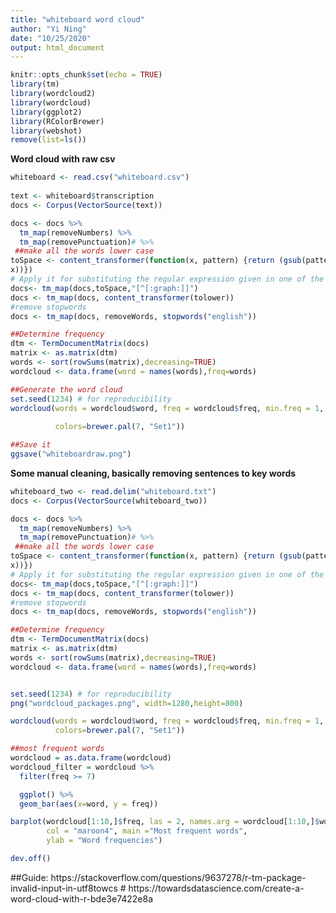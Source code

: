 ```yaml
---
title: "whiteboard word cloud"
author: "Yi Ning"
date: "10/25/2020"
output: html_document
---
```


```r
knitr::opts_chunk$set(echo = TRUE)
library(tm)
library(wordcloud2)
library(wordcloud)
library(ggplot2)
library(RColorBrewer)
library(webshot)
remove(list=ls())
```
**Word cloud with raw csv**
```r
whiteboard <- read.csv("whiteboard.csv")
 
text <- whiteboard$transcription
docs <- Corpus(VectorSource(text))

docs <- docs %>%
  tm_map(removeNumbers) %>%
  tm_map(removePunctuation)# %>%
 ##make all the words lower case
toSpace <- content_transformer(function(x, pattern) {return (gsub(pattern," ",
x))})
# Apply it for substituting the regular expression given in one of the former answers by " "
docs<- tm_map(docs,toSpace,"[^[:graph:]]")
docs <- tm_map(docs, content_transformer(tolower))
#remove stopwords
docs <- tm_map(docs, removeWords, stopwords("english"))

##Determine frequency
dtm <- TermDocumentMatrix(docs) 
matrix <- as.matrix(dtm) 
words <- sort(rowSums(matrix),decreasing=TRUE) 
wordcloud <- data.frame(word = names(words),freq=words)

##Generate the word cloud
set.seed(1234) # for reproducibility 
wordcloud(words = wordcloud$word, freq = wordcloud$freq, min.freq = 1, max.words=200, random.order=FALSE, rot.per=0.35,     
          
          colors=brewer.pal(7, "Set1"))

##Save it
ggsave("whiteboardraw.png")

```

**Some manual cleaning, basically removing sentences to key words**
```r
whiteboard_two <- read.delim("whiteboard.txt")
docs <- Corpus(VectorSource(whiteboard_two))

docs <- docs %>%
  tm_map(removeNumbers) %>%
  tm_map(removePunctuation)# %>%
 ##make all the words lower case
toSpace <- content_transformer(function(x, pattern) {return (gsub(pattern," ",
x))})
# Apply it for substituting the regular expression given in one of the former answers by " "
docs<- tm_map(docs,toSpace,"[^[:graph:]]")
docs <- tm_map(docs, content_transformer(tolower))
#remove stopwords
docs <- tm_map(docs, removeWords, stopwords("english"))

##Determine frequency
dtm <- TermDocumentMatrix(docs) 
matrix <- as.matrix(dtm) 
words <- sort(rowSums(matrix),decreasing=TRUE) 
wordcloud <- data.frame(word = names(words),freq=words)


set.seed(1234) # for reproducibility 
png("wordcloud_packages.png", width=1280,height=800)

wordcloud(words = wordcloud$word, freq = wordcloud$freq, min.freq = 1, max.words=200, random.order=FALSE, rot.per=0.35,     
          colors=brewer.pal(7, "Set1"))

##most frequent words 
wordcloud = as.data.frame(wordcloud)
wordcloud_filter = wordcloud %>% 
  filter(freq >= 7) 

  ggplot() %>%
  geom_bar(aes(x=word, y = freq))

barplot(wordcloud[1:10,]$freq, las = 2, names.arg = wordcloud[1:10,]$word,
        col = "maroon4", main ="Most frequent words",
        ylab = "Word frequencies")

dev.off()

```

##Guide: https://stackoverflow.com/questions/9637278/r-tm-package-invalid-input-in-utf8towcs
# https://towardsdatascience.com/create-a-word-cloud-with-r-bde3e7422e8a
